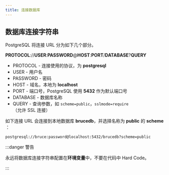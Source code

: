 ```yaml
---
title: 连接数据库
---
```


## 数据库连接字符串

PostgreSQL 将连接 URL 分为如下几个部分。

**PROTOCOL**://**USER**:**PASSWORD**@**HOST**:**PORT**/**DATABASE**?**QUERY**

- PROTOCOL - 连接使用的协议，为 **postgresql**
- USER - 用户名
- PASSWORD - 密码
- HOST - 域名，本地为 **localhost**
- PORT - 端口号，PostgreSQL 使用 **5432** 作为默认端口号
- DATABASE - 数据库名称
- QUERY - 查询参数，如 `scheme=public`，`sslmode=require`（允许 SSL 连接）

如下连接 URL 会连接到本地数据库 **brucedb**，并选择名称为 **public** 的 **scheme** ：

```
postgresql://bruce:password@localhost:5432/brucedb?scheme=public
```

:::danger 警告

永远将数据库连接字符串配置在**环境变量**中，不要在代码中 Hard Code。

:::
